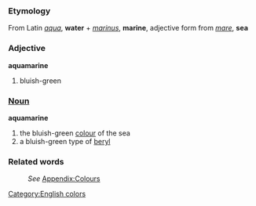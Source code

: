 ===Etymology===
From Latin ''[[aqua]]'', '''water''' + ''[[marinus]]'', '''marine''', adjective form from ''[[mare]]'', '''sea'''

===Adjective===
'''aquamarine'''

# bluish-green

===[[Noun]]===
'''aquamarine'''

#the bluish-green [[color|colour]] of the sea
#a bluish-green type of [[beryl]]

===Related words===
:''See'' [[Wiktionary_Appendix:Colours|Appendix:Colours]]

[[Category:English colors]]
